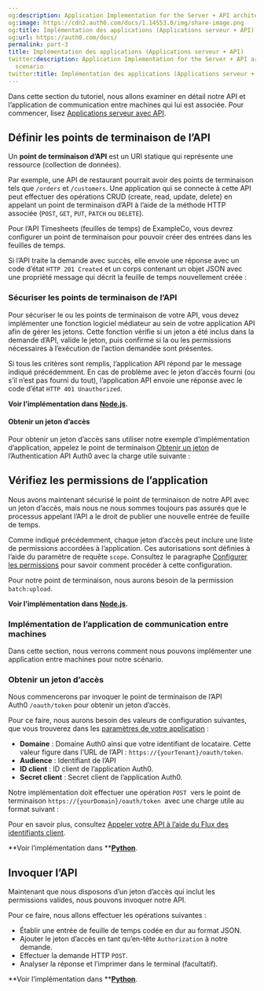 ```yaml
---
og:description: Application Implementation for the Server + API architecture scenario
og:image: https://cdn2.auth0.com/docs/1.14553.0/img/share-image.png
og:title: Implémentation des applications (Applications serveur + API)
og:url: https://auth0.com/docs/
permalink: part-3
title: Implémentation des applications (Applications serveur + API)
twitter:description: Application Implementation for the Server + API architecture
  scenario
twitter:title: Implémentation des applications (Applications serveur + API)
---
```


Dans cette section du tutoriel, nous allons examiner en détail notre API et l’application de communication entre machines qui lui est associée. Pour commencer, lisez [Applications serveur avec API](/architecture-scenarios/server-api).



## Définir les points de terminaison de l’API

Un **point de terminaison d’API** est un URI statique qui représente une ressource (collection de données).

Par exemple, une API de restaurant pourrait avoir des points de terminaison tels que `/orders` et `/customers`. Une application qui se connecte à cette API peut effectuer des opérations CRUD (create, read, update, delete) en appelant un point de terminaison d’API à l’aide de la méthode HTTP associée (`POST`, `GET`, `PUT`, `PATCH` ou `DELETE`).

Pour l’API Timesheets (feuilles de temps) de ExampleCo, vous devrez configurer un point de terminaison pour pouvoir créer des entrées dans les feuilles de temps.





Si l’API traite la demande avec succès, elle envoie une réponse avec un code d’état `HTTP 201 Created` et un corps contenant un objet JSON avec une propriété message qui décrit la feuille de temps nouvellement créée :





### Sécuriser les points de terminaison de l’API

Pour sécuriser le ou les points de terminaison de votre API, vous devez implémenter une fonction logiciel médiateur au sein de votre application API afin de gérer les jetons. Cette fonction vérifie si un jeton a été inclus dans la demande d’API, valide le jeton, puis confirme si la ou les permissions nécessaires à l’exécution de l’action demandée sont présentes.

Si tous les critères sont remplis, l’application API répond par le message indiqué précédemment. En cas de problème avec le jeton d’accès fourni (ou s’il n’est pas fourni du tout), l’application API envoie une réponse avec le code d’état `HTTP 401 Unauthorized`.

**Voir l’implémentation dans **[**Node.js**](/get-started/architecture-scenarios/server-application-api/api-implementation-nodejs#2-secure-the-api-endpoint)**.**

#### Obtenir un jeton d’accès

Pour obtenir un jeton d’accès sans utiliser notre exemple d’implémentation d’application, appelez le point de terminaison [Obtenir un jeton](https://auth0.com/docs/api/authentication#get-token54) de l’Authentication API Auth0 avec la charge utile suivante :



## Vérifiez les permissions de l’application

Nous avons maintenant sécurisé le point de terminaison de notre API avec un jeton d’accès, mais nous ne nous sommes toujours pas assurés que le processus appelant l’API a le droit de publier une nouvelle entrée de feuille de temps.

Comme indiqué précédemment, chaque jeton d’accès peut inclure une liste de permissions accordées à l’application. Ces autorisations sont définies à l’aide du paramètre de requête `scope`. Consultez le paragraphe [Configurer les permissions](/get-started/architecture-scenarios/server-application-api/part-3#configure-the-scopes) pour savoir comment procéder à cette configuration.

Pour notre point de terminaison, nous aurons besoin de la permission `batch:upload`.

**Voir l’implémentation dans **[**Node.js**](/get-started/architecture-scenarios/server-application-api/api-implementation-nodejs#3-check-the-client-permissions)**.**

### Implémentation de l’application de communication entre machines

Dans cette section, nous verrons comment nous pouvons implémenter une application entre machines pour notre scénario.

### Obtenir un jeton d’accès

Nous commencerons par invoquer le point de terminaison de l’API Auth0 `/oauth/token` pour obtenir un jeton d’accès.

Pour ce faire, nous aurons besoin des valeurs de configuration suivantes, que vous trouverez dans les [paramètres de votre application](%24%7Bmanage_url%7D/#/applications) :

* **Domaine** : Domaine Auth0 ainsi que votre identifiant de locataire. Cette valeur figure dans l’URL de l’API : `https://{yourTenant}/oauth/token`.
* **Audience** : Identifiant de l’API
* **ID client** : ID client de l’application Auth0.
* **Secret client** : Secret client de l’application Auth0.

Notre implémentation doit effectuer une opération `POST`  vers le point de terminaison `https://{yourDomain}/oauth/token`  avec une charge utile au format suivant :



Pour en savoir plus, consultez [Appeler votre API à l’aide du Flux des identifiants client](/login/flows/call-your-api-using-the-client-credentials-flow).

**Voir l’implémentation dans **[**Python**](/get-started/architecture-scenarios/server-application-api/cron-implementation-python#get-an-access-token).

## Invoquer l’API

Maintenant que nous disposons d’un jeton d’accès qui inclut les permissions valides, nous pouvons invoquer notre API.

Pour ce faire, nous allons effectuer les opérations suivantes :

* Établir une entrée de feuille de temps codée en dur au format JSON.
* Ajouter le jeton d’accès en tant qu’en-tête `Authorization` à notre demande.
* Effectuer la demande HTTP `POST`.
* Analyser la réponse et l’imprimer dans le terminal (facultatif).

**Voir l’implémentation dans **[**Python**](/get-started/architecture-scenarios/server-application-api/cron-implementation-python#invoke-the-api).